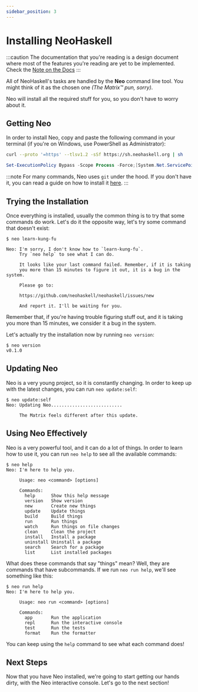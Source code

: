```yaml
---
sidebar_position: 3
---
```



# Installing NeoHaskell

:::caution
The documentation that you're reading is a design document where most of
the features you're reading are yet to be implemented. Check the [Note on the Docs](/docs/docs-intro)
:::

All of NeoHaskell's tasks are handled by the **Neo** command line tool. You might think of it as the chosen one _(The Matrix™️ pun, sorry)_.

Neo will install all the required stuff for you, so you don't have to worry about it.

## Getting Neo

In order to install Neo, copy and paste the following command in your terminal (if you're on Windows, use PowerShell as Administrator): <Badge issue="66" />

<Tabs groupId="os">
<TabItem value="mac" label="MacOS/Linux/WSL2">

```bash
curl --proto '=https' --tlsv1.2 -sSf https://sh.neohaskell.org | sh
```

</TabItem>

<TabItem value="windows" label="Windows">

```powershell
Set-ExecutionPolicy Bypass -Scope Process -Force;[System.Net.ServicePointManager]::SecurityProtocol = [System.Net.ServicePointManager]::SecurityProtocol -bor 3072; try { Invoke-Command -ScriptBlock ([ScriptBlock]::Create((Invoke-WebRequest https://ps.neohaskell.org -UseBasicParsing))) -ArgumentList $true } catch { Write-Error $_ }
```

</TabItem>

</Tabs>

:::note
For many commands, Neo uses `git` under the hood. If you don't have it, you
can read a guide on how to install it
[here](https://git-scm.com/book/en/v2/Getting-Started-Installing-Git).
:::

## Trying the Installation

Once everything is installed, usually the common thing is to try that
some commands do work. Let's do it the opposite way, let's try some
command that doesn't exist: <Badge issue="68" />

```text
$ neo learn-kung-fu

Neo: I'm sorry, I don't know how to `learn-kung-fu`.
     Try `neo help` to see what I can do.

     It looks like your last command failed. Remember, if it is taking
     you more than 15 minutes to figure it out, it is a bug in the system.

     Please go to:

     https://github.com/neohaskell/neohaskell/issues/new

     And report it. I'll be waiting for you.
```

Remember that, if you're having trouble figuring stuff out, and it is
taking you more than 15 minutes, we consider it a bug in the system.

Let's actually try the installation now by running `neo version`:

```text
$ neo version
v0.1.0
```

## Updating Neo

Neo is a very young project, so it is constantly changing. In order to
keep up with the latest changes, you can run `neo update:self`: <Badge issue="69" />

```text
$ neo update:self
Neo: Updating Neo...........................

     The Matrix feels different after this update.
```

## Using Neo Effectively

Neo is a very powerful tool, and it can do a lot of things. In order to
learn how to use it, you can run `neo help` to see all the available
commands: <Badge issue="70" />

```text
$ neo help
Neo: I'm here to help you.

     Usage: neo <command> [options]

     Commands:
       help      Show this help message
       version   Show version
       new       Create new things
       update    Update things
       build     Build things
       run       Run things
       watch     Run things on file changes
       clean     Clean the project
       install   Install a package
       uninstall Uninstall a package
       search    Search for a package
       list      List installed packages
```

What does these commands that say "things" mean? Well, they are
commands that have subcommands. If we run `neo run help`, we'll see
something like this:

```text
$ neo run help
Neo: I'm here to help you.

     Usage: neo run <command> [options]

     Commands:
       app       Run the application
       repl      Run the interactive console
       test      Run the tests
       format    Run the formatter
```

You can keep using the `help` command to see what each command does!

## Next Steps

Now that you have Neo installed, we're going to start getting our hands
dirty, with the Neo interactive console. Let's go to the next section!
